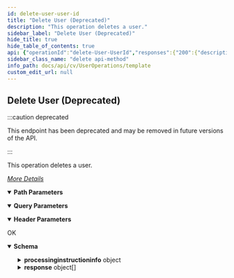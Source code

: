 ```yaml
---
id: delete-user-user-id
title: "Delete User (Deprecated)"
description: "This operation deletes a user."
sidebar_label: "Delete User (Deprecated)"
hide_title: true
hide_table_of_contents: true
api: {"operationId":"delete-User-UserId","responses":{"200":{"description":"OK","content":{"application/json":{"schema":{"type":"object","properties":{"processinginstructioninfo":{"type":"object","properties":{"attributes":{"type":"array","items":{"type":"object","properties":{"name":{"type":"string"},"value":{"type":"string"}}}}}},"response":{"type":"array","items":{"type":"object","properties":{"errorString":{"type":"string"},"errorCode":{"type":"integer"},"warningMessage":{"type":"string"},"entity":{"type":"object","properties":{"userId":{"type":"integer"},"userName":{"type":"string"}}}}}}},"x-examples":{"Example 1":{"processinginstructioninfo":{"attributes":[{"name":"exitval","value":"0"}]},"response":[{"errorString":"Success","errorCode":0,"warningMessage":"","entity":{"userId":1047,"userName":"postmanUser"}}]}}},"examples":{"User deletion ":{"value":{"processinginstructioninfo":{"attributes":[{"name":"exitval","value":"0"}]},"response":[{"errorString":"Success","errorCode":0,"warningMessage":"","entity":{"userId":1047,"userName":"postmanUser"}}]}}}}}}},"description":"This operation deletes a user.\n\n[_More Details_](http://documentation.commvault.com/commvault/v11/article?p=features/rest_api/operations/delete_user.htm)\n","parameters":[{"schema":{"type":"string"},"in":"query","name":"newUserId"},{"schema":{"type":"string"},"in":"query","name":"newUserGroupId"},{"schema":{"type":"string"},"in":"header","name":"AuthToken"},{"schema":{"type":"string"},"name":"UserId","in":"path","required":true}],"tags":["User Operations"],"deprecated":true,"method":"delete","path":"/User/{UserId}","servers":[{"url":"http://{hostname}/webconsole/api","variables":{"hostname":{"default":"localhost","description":"Webconsole"}}}],"info":{"title":"Template","contact":{},"version":"1.0","description":"Template"},"postman":{"name":"Delete User (Deprecated)","description":{"content":"This operation deletes a user.\n\n[_More Details_](http://documentation.commvault.com/commvault/v11/article?p=features/rest_api/operations/delete_user.htm)\n","type":"text/plain"},"url":{"path":["User",":UserId"],"host":["{{baseUrl}}"],"query":[{"disabled":false,"key":"newUserId","value":""},{"disabled":false,"key":"newUserGroupId","value":""}],"variable":[{"disabled":false,"description":{"content":"(Required) ","type":"text/plain"},"type":"any","value":"","key":"UserId"}]},"header":[{"disabled":false,"description":{"content":"","type":"text/plain"},"key":"AuthToken","value":""},{"key":"Accept","value":"application/json"}],"method":"DELETE"}}
sidebar_class_name: "delete api-method"
info_path: docs/api/cv/UserOperations/template
custom_edit_url: null
---
```



## Delete User (Deprecated)

:::caution deprecated

This endpoint has been deprecated and may be removed in future versions of the API.

:::

This operation deletes a user.

[_More Details_](http://documentation.commvault.com/commvault/v11/article?p=features/rest_api/operations/delete_user.htm)


<details style={{"marginBottom":"1rem"}} data-collapsed={false} open={true}><summary style={{}}><strong>Path Parameters</strong></summary><div><ul><ParamsItem className={"paramsItem"} param={{"schema":{"type":"string"},"name":"UserId","in":"path","required":true}}></ParamsItem></ul></div></details><details style={{"marginBottom":"1rem"}} data-collapsed={false} open={true}><summary style={{}}><strong>Query Parameters</strong></summary><div><ul><ParamsItem className={"paramsItem"} param={{"schema":{"type":"string"},"in":"query","name":"newUserId"}}></ParamsItem><ParamsItem className={"paramsItem"} param={{"schema":{"type":"string"},"in":"query","name":"newUserGroupId"}}></ParamsItem></ul></div></details><details style={{"marginBottom":"1rem"}} data-collapsed={false} open={true}><summary style={{}}><strong>Header Parameters</strong></summary><div><ul><ParamsItem className={"paramsItem"} param={{"schema":{"type":"string"},"in":"header","name":"AuthToken"}}></ParamsItem></ul></div></details><div><ApiTabs><TabItem label={"200"} value={"200"}><div>

OK

</div><div><MimeTabs schemaType={"response"}><TabItem label={"application/json"} value={"application/json"}><SchemaTabs><TabItem label={"Schema"} value={"Schema"}><details style={{}} data-collapsed={false} open={true}><summary style={{"textAlign":"left"}}><strong>Schema</strong></summary><div style={{"textAlign":"left","marginLeft":"1rem"}}></div><ul style={{"marginLeft":"1rem"}}><SchemaItem collapsible={true} className={"schemaItem"}><details style={{}}><summary style={{}}><strong>processinginstructioninfo</strong><span style={{"opacity":"0.6"}}> object</span></summary><div style={{"marginLeft":"1rem"}}><SchemaItem collapsible={true} className={"schemaItem"}><details style={{}}><summary style={{}}><strong>attributes</strong><span style={{"opacity":"0.6"}}> object[]</span></summary><div style={{"marginLeft":"1rem"}}><SchemaItem collapsible={false} name={"name"} required={false} deprecated={undefined} schemaDescription={undefined} schemaName={"string"} qualifierMessage={undefined} defaultValue={undefined}></SchemaItem><SchemaItem collapsible={false} name={"value"} required={false} deprecated={undefined} schemaDescription={undefined} schemaName={"string"} qualifierMessage={undefined} defaultValue={undefined}></SchemaItem></div></details></SchemaItem></div></details></SchemaItem><SchemaItem collapsible={true} className={"schemaItem"}><details style={{}}><summary style={{}}><strong>response</strong><span style={{"opacity":"0.6"}}> object[]</span></summary><div style={{"marginLeft":"1rem"}}><SchemaItem collapsible={false} name={"errorString"} required={false} deprecated={undefined} schemaDescription={undefined} schemaName={"string"} qualifierMessage={undefined} defaultValue={undefined}></SchemaItem><SchemaItem collapsible={false} name={"errorCode"} required={false} deprecated={undefined} schemaDescription={undefined} schemaName={"integer"} qualifierMessage={undefined} defaultValue={undefined}></SchemaItem><SchemaItem collapsible={false} name={"warningMessage"} required={false} deprecated={undefined} schemaDescription={undefined} schemaName={"string"} qualifierMessage={undefined} defaultValue={undefined}></SchemaItem><SchemaItem collapsible={true} className={"schemaItem"}><details style={{}}><summary style={{}}><strong>entity</strong><span style={{"opacity":"0.6"}}> object</span></summary><div style={{"marginLeft":"1rem"}}><SchemaItem collapsible={false} name={"userId"} required={false} deprecated={undefined} schemaDescription={undefined} schemaName={"integer"} qualifierMessage={undefined} defaultValue={undefined}></SchemaItem><SchemaItem collapsible={false} name={"userName"} required={false} deprecated={undefined} schemaDescription={undefined} schemaName={"string"} qualifierMessage={undefined} defaultValue={undefined}></SchemaItem></div></details></SchemaItem></div></details></SchemaItem></ul></details></TabItem><TabItem label={"Example (from schema)"} value={"Example (from schema)"}><ResponseSamples responseExample={"{\n  \"processinginstructioninfo\": {\n    \"attributes\": [\n      {\n        \"name\": \"string\",\n        \"value\": \"string\"\n      }\n    ]\n  },\n  \"response\": [\n    {\n      \"errorString\": \"string\",\n      \"errorCode\": 0,\n      \"warningMessage\": \"string\",\n      \"entity\": {\n        \"userId\": 0,\n        \"userName\": \"string\"\n      }\n    }\n  ]\n}"} language={"json"}></ResponseSamples></TabItem><TabItem label={" User deletion "} value={" User deletion "}><ResponseSamples responseExample={"{\n  \"processinginstructioninfo\": {\n    \"attributes\": [\n      {\n        \"name\": \"exitval\",\n        \"value\": \"0\"\n      }\n    ]\n  },\n  \"response\": [\n    {\n      \"errorString\": \"Success\",\n      \"errorCode\": 0,\n      \"warningMessage\": \"\",\n      \"entity\": {\n        \"userId\": 1047,\n        \"userName\": \"postmanUser\"\n      }\n    }\n  ]\n}"} language={"json"}></ResponseSamples></TabItem></SchemaTabs></TabItem></MimeTabs></div></TabItem></ApiTabs></div>
      